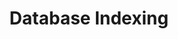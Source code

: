 ---
id: "sd_tf_easy_002"
questionType: "TRUE_FALSE"
title: "Database Indexing"
statement: "Indexing in a database slows down query performance."
difficulty: "EASY"
category: "System Design"
correctAnswer: false
explanation: "Indexing speeds up query performance by allowing faster data retrieval."
---